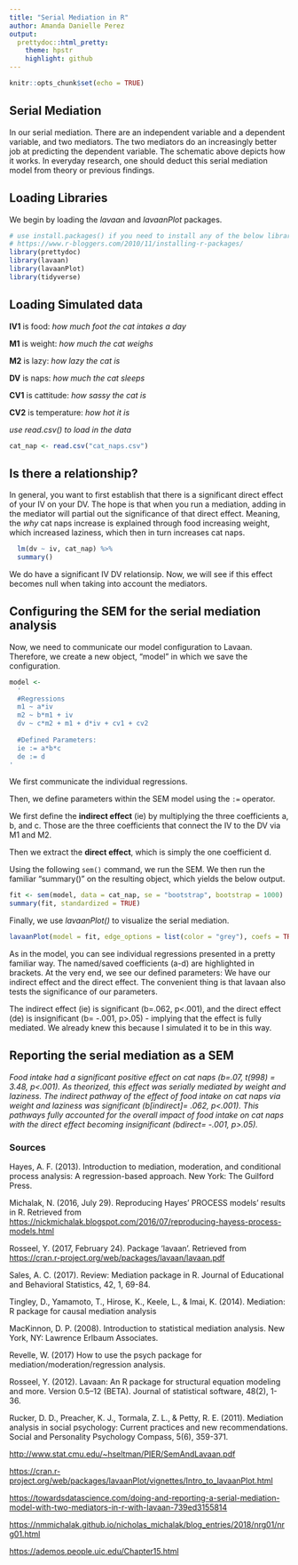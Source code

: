```yaml
---
title: "Serial Mediation in R"
author: Amanda Danielle Perez
output:
  prettydoc::html_pretty:
    theme: hpstr
    highlight: github
---
```


```r
knitr::opts_chunk$set(echo = TRUE)

```

## Serial Mediation

In our serial mediation. There are an independent variable and a dependent variable, and two mediators. The two mediators do an increasingly better job at predicting the dependent variable. The schematic above depicts how it works. In everyday research, one should deduct this serial mediation model from theory or previous findings.

## Loading Libraries

We begin by loading the *lavaan* and *lavaanPlot* packages.

```r
# use install.packages() if you need to install any of the below libraries.
# https://www.r-bloggers.com/2010/11/installing-r-packages/
library(prettydoc)
library(lavaan)
library(lavaanPlot)
library(tidyverse)
```

## Loading Simulated data

**IV1** is food: *how much foot the cat intakes a day*

**M1** is weight: *how much the cat weighs*

**M2** is lazy: *how lazy the cat is*

**DV** is naps: *how much the cat sleeps*

**CV1** is cattitude: *how sassy the cat is*

**CV2** is temperature: *how hot it is*

*use read.csv() to load in the data*

```r
cat_nap <- read.csv("cat_naps.csv")
```

## Is there a relationship?

In general, you want to first establish that there is a significant direct effect of your IV on your DV. The hope is that when you run a mediation, adding in the mediator will partial out the significance of that direct effect. Meaning, the *why* cat naps increase is explained through food increasing weight, which increased laziness, which then in turn increases cat naps.

```r
  lm(dv ~ iv, cat_nap) %>%
  summary()
```

We do have a significant IV DV relationsip. Now, we will see if this effect becomes null when taking into account the mediators.

## Configuring the SEM for the serial mediation analysis

Now, we need to communicate our model configuration to Lavaan. Therefore, we create a new object, "model" in which we save the configuration.

```r
model <-
  '
  #Regressions
  m1 ~ a*iv
  m2 ~ b*m1 + iv
  dv ~ c*m2 + m1 + d*iv + cv1 + cv2
  
  #Defined Parameters:
  ie := a*b*c
  de := d
'
```

We first communicate the individual regressions.

Then, we define parameters within the SEM model using the `:=` operator.

We first define the **indirect effect** (ie) by multiplying the three coefficients a, b, and c. Those are the three coefficients that connect the IV to the DV via M1 and M2.

Then we extract the **direct effect**, which is simply the one coefficient d.

Using the following `sem()` command, we run the SEM. We then run the familiar "summary()" on the resulting object, which yields the below output.

```r
fit <- sem(model, data = cat_nap, se = "bootstrap", bootstrap = 1000)
summary(fit, standardized = TRUE)
```

Finally, we use *lavaanPlot()* to visualize the serial mediation.

```r
lavaanPlot(model = fit, edge_options = list(color = "grey"), coefs = TRUE, sig = .05)
```

As in the model, you can see individual regressions presented in a pretty familiar way. The named/saved coefficients (a-d) are highlighted in brackets. At the very end, we see our defined parameters: We have our indirect effect and the direct effect. The convenient thing is that lavaan also tests the significance of our parameters.

The indirect effect (ie) is significant (b=.062, p\<.001), and the direct effect (de) is insignificant (b= -.001, p\>.05) - implying that the effect is fully mediated. We already knew this because I simulated it to be in this way.

## Reporting the serial mediation as a SEM

*Food intake had a significant positive effect on cat naps (b=.07, t(998) = 3.48, p\<.001). As theorized, this effect was serially mediated by weight and laziness. The indirect pathway of the effect of food intake on cat naps via weight and laziness was significant (b[indirect]= .062, p\<.001). This pathways fully accounted for the overall impact of food intake on cat naps with the direct effect becoming insignificant (bdirect= -.001, p\>.05).*

### Sources

Hayes, A. F. (2013). Introduction to mediation, moderation, and conditional process analysis: A regression-based approach. New York: The Guilford Press.

Michalak, N. (2016, July 29). Reproducing Hayes' PROCESS models' results in R. Retrieved from <https://nickmichalak.blogspot.com/2016/07/reproducing-hayess-process-models.html>

Rosseel, Y. (2017, February 24). Package 'lavaan'. Retrieved from <https://cran.r-project.org/web/packages/lavaan/lavaan.pdf>

Sales, A. C. (2017). Review: Mediation package in R. Journal of Educational and Behavioral Statistics, 42, 1, 69-84.

Tingley, D., Yamamoto, T., Hirose, K., Keele, L., & Imai, K. (2014). Mediation: R package for causal mediation analysis

MacKinnon, D. P. (2008). Introduction to statistical mediation analysis. New York, NY: Lawrence Erlbaum Associates.

Revelle, W. (2017) How to use the psych package for mediation/moderation/regression analysis.

Rosseel, Y. (2012). Lavaan: An R package for structural equation modeling and more. Version 0.5--12 (BETA). Journal of statistical software, 48(2), 1-36.

Rucker, D. D., Preacher, K. J., Tormala, Z. L., & Petty, R. E. (2011). Mediation analysis in social psychology: Current practices and new recommendations. Social and Personality Psychology Compass, 5(6), 359-371.

<http://www.stat.cmu.edu/~hseltman/PIER/SemAndLavaan.pdf>

<https://cran.r-project.org/web/packages/lavaanPlot/vignettes/Intro_to_lavaanPlot.html>

<https://towardsdatascience.com/doing-and-reporting-a-serial-mediation-model-with-two-mediators-in-r-with-lavaan-739ed3155814>

<https://nmmichalak.github.io/nicholas_michalak/blog_entries/2018/nrg01/nrg01.html>

<https://ademos.people.uic.edu/Chapter15.html>
